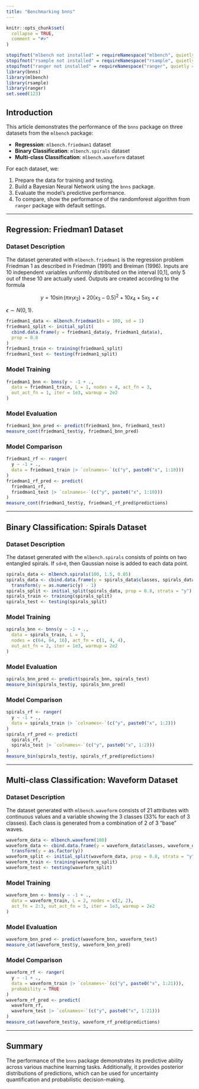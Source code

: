 ```yaml
---
title: "Benchmarking bnns"
---
```


```r
knitr::opts_chunk$set(
  collapse = TRUE,
  comment = "#>"
)
```

```r
stopifnot("mlbench not installed" = requireNamespace("mlbench", quietly = TRUE))
stopifnot("rsample not installed" = requireNamespace("rsample", quietly = TRUE))
stopifnot("ranger not installed" = requireNamespace("ranger", quietly = TRUE))
library(bnns)
library(mlbench)
library(rsample)
library(ranger)
set.seed(123)
```

## Introduction

This article demonstrates the performance of the `bnns` package on three datasets from the `mlbench` package:  

- **Regression**: `mlbench.friedman1` dataset  
- **Binary Classification**: `mlbench.spirals` dataset  
- **Multi-class Classification**: `mlbench.waveform` dataset  

For each dataset, we:

1. Prepare the data for training and testing.
2. Build a Bayesian Neural Network using the `bnns` package.
3. Evaluate the model's predictive performance.
4. To compare, show the performance of the randomforest algorithm from `ranger` package with default settings.

---

## Regression: Friedman1 Dataset

### Dataset Description
The dataset generated with `mlbench.friedman1` is the regression problem Friedman 1 as described in Friedman (1991) and Breiman (1996). Inputs are 10 independent variables uniformly distributed on the interval [0,1], only 5 out of these 10 are actually used. Outputs are created according to the formula

$$
y = 10 \sin(\pi x_1 x_2) + 20 (x_3 - 0.5)^2 + 10 x_4 + 5 x_5 + \epsilon
$$

$\epsilon \sim N(0, 1).$

```r
friedman1_data <- mlbench.friedman1(n = 100, sd = 1)
friedman1_split <- initial_split(
  cbind.data.frame(y = friedman1_data$y, friedman1_data$x),
  prop = 0.8
)
friedman1_train <- training(friedman1_split)
friedman1_test <- testing(friedman1_split)
```

### Model Training
```r
friedman1_bnn <- bnns(y ~ -1 + .,
  data = friedman1_train, L = 1, nodes = 4, act_fn = 3,
  out_act_fn = 1, iter = 1e3, warmup = 2e2
)
```

### Model Evaluation
```r
friedman1_bnn_pred <- predict(friedman1_bnn, friedman1_test)
measure_cont(friedman1_test$y, friedman1_bnn_pred)
```

### Model Comparison
```r
friedman1_rf <- ranger(
  y ~ -1 + .,
  data = friedman1_train |> `colnames<-`(c("y", paste0("x", 1:10)))
)
friedman1_rf_pred <- predict(
  friedman1_rf,
  friedman1_test |> `colnames<-`(c("y", paste0("x", 1:10)))
)
measure_cont(friedman1_test$y, friedman1_rf_pred$predictions)
```

---

## Binary Classification: Spirals  Dataset

### Dataset Description
The dataset generated with the `mlbench.spirals` consists of points on two entangled spirals. If `sd>0`, then Gaussian noise is added to each data point.

```r
spirals_data <- mlbench.spirals(100, 1.5, 0.05)
spirals_data <- cbind.data.frame(y = spirals_data$classes, spirals_data$x) |>
  transform(y = as.numeric(y) - 1)
spirals_split <- initial_split(spirals_data, prop = 0.8, strata = "y")
spirals_train <- training(spirals_split)
spirals_test <- testing(spirals_split)
```

### Model Training
```r
spirals_bnn <- bnns(y ~ -1 + .,
  data = spirals_train, L = 3,
  nodes = c(64, 64, 16), act_fn = c(1, 4, 4),
  out_act_fn = 2, iter = 1e3, warmup = 2e2
)
```

### Model Evaluation
```r
spirals_bnn_pred <- predict(spirals_bnn, spirals_test)
measure_bin(spirals_test$y, spirals_bnn_pred)
```

### Model Comparison
```r
spirals_rf <- ranger(
  y ~ -1 + .,
  data = spirals_train |> `colnames<-`(c("y", paste0("x", 1:2)))
)
spirals_rf_pred <- predict(
  spirals_rf,
  spirals_test |> `colnames<-`(c("y", paste0("x", 1:2)))
)
measure_bin(spirals_test$y, spirals_rf_pred$predictions)
```

---

## Multi-class Classification: Waveform Dataset

### Dataset Description
The dataset generated with `mlbench.waveform` consists of 21 attributes with continuous values and a variable showing the 3 classes (33% for each of 3 classes). Each class is generated from a combination of 2 of 3 "base" waves.

```r
waveform_data <- mlbench.waveform(100)
waveform_data <- cbind.data.frame(y = waveform_data$classes, waveform_data$x) |>
  transform(y = as.factor(y))
waveform_split <- initial_split(waveform_data, prop = 0.8, strata = "y")
waveform_train <- training(waveform_split)
waveform_test <- testing(waveform_split)
```

### Model Training
```r
waveform_bnn <- bnns(y ~ -1 + .,
  data = waveform_train, L = 2, nodes = c(2, 2),
  act_fn = 2:3, out_act_fn = 3, iter = 1e3, warmup = 2e2
)
```

### Model Evaluation
```r
waveform_bnn_pred <- predict(waveform_bnn, waveform_test)
measure_cat(waveform_test$y, waveform_bnn_pred)
```

### Model Comparison
```r
waveform_rf <- ranger(
  y ~ -1 + .,
  data = waveform_train |> `colnames<-`(c("y", paste0("x", 1:21))),
  probability = TRUE
)
waveform_rf_pred <- predict(
  waveform_rf,
  waveform_test |> `colnames<-`(c("y", paste0("x", 1:21)))
)
measure_cat(waveform_test$y, waveform_rf_pred$predictions)
```

---

## Summary

The performance of the `bnns` package demonstrates its predictive ability across various machine learning tasks. Additionally, it provides posterior distributions of predictions, which can be used for uncertainty quantification and probabilistic decision-making.
